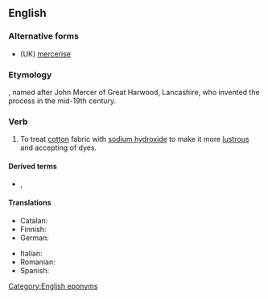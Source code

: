 ==English==
{{wikipedia|Mercerised cotton}}

===Alternative forms===
* (UK) [[mercerise]]

===Etymology===
{{suffix|en|Mercer|ize}}, named after John Mercer of Great Harwood, Lancashire, who invented the process in the mid-19th century.

===Verb===
{{en-verb}}

# To treat [[cotton]] fabric with [[sodium hydroxide]] to make it more [[lustrous]] and accepting of dyes.

====Derived terms====
* {{l|en|mercerisation}}, {{l|en|mercerization}}

====Translations====
{{trans-top|to treat cotton with NaOH}}
* Catalan: {{t+|ca|merceritzar}}
* Finnish: {{t|fi|merseroida}}
* German: {{t+|de|merzerisieren}}
{{trans-mid}}
* Italian: {{t|it|mercerizzare}}
* Romanian: {{t+|ro|merceriza}}
* Spanish: {{t+|es|mercerizar}}
{{trans-bottom}}

[[Category:English eponyms]]